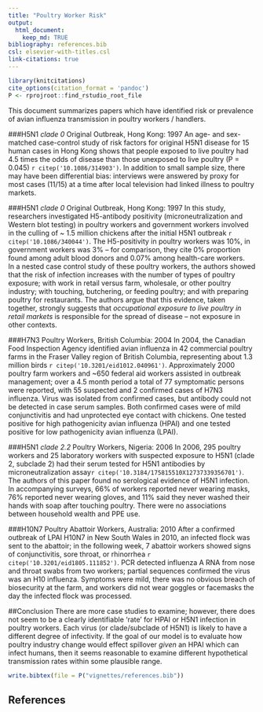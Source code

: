```yaml
---
title: "Poultry Worker Risk"
output:
  html_document:
    keep_md: TRUE
bibliography: references.bib
csl: elsevier-with-titles.csl
link-citations: true
---
```


```r
library(knitcitations)
cite_options(citation_format = 'pandoc')
P <- rprojroot::find_rstudio_root_file
```

This document summarizes papers which have identified risk or prevalence of avian influenza transmission in poultry workers / handlers. 

###H5N1 *clade 0* Original Outbreak, Hong Kong: 1997
An age- and sex-matched case-control study of risk factors for original H5N1 disease for 15 human cases in Hong Kong shows that people exposed to live poultry had 4.5 times the odds of disease than those unexposed to live poultry (P = 0.045) `r citep('10.1086/314903')`. In addition to small sample size, there may have been differential bias: interviews were answered by proxy for most cases (11/15) at a time after local television had linked illness to poultry markets. 

###H5N1 *clade 0* Original Outbreak, Hong Kong: 1997
In this study, researchers investigated H5-antibody positivity (microneutralization and Western blot testing) in poultry workers and government workers involved in the culling of ~ 1.5 million chickens after the initial H5N1 outbreak `r citep('10.1086/340044')`. The H5-positivity in poultry workers was 10%, in government workers was 3% -- for comparison, they cite 0% proportion found among adult blood donors and 0.07% among health-care workers.  
In a nested case control study of these poultry workers, the authors showed that the risk of infection increases with the number of types of poultry exposure; with work in retail versus farm, wholesale, or other poultry industry; with touching, butchering, or feeding poultry; and with preparing poultry for restaurants. The authors argue that this evidence, taken together, strongly suggests that *occupational exposure to live poultry in retail markets* is responsible for the spread of disease -- not exposure in other contexts.  

###H7N3 Poultry Workers, British Columbia: 2004
In 2004, the Canadian Food Inspection Agency identified avian influenza in 42 commercial poultry farms in the Fraser Valley region of British Columbia, representing about 1.3 million birds `r citep('10.3201/eid1012.040961')`. Approximately 2000 poultry farm workers and ~650 federal aid workers assisted in outbreak management; over a 4.5 month period a total of 77 symptomatic persons were reported, with 55 suspected and 2 confirmed cases of H7N3 influenza. Virus was isolated from confirmed cases, but antibody could not be detected in case serum samples. Both confirmed cases were of mild conjunctivitis and had unprotected eye contact with chickens. One tested positive for high pathogenicity avian influenza (HPAI) and one tested positive for low pathogenicity avian influenza (LPAI).

###H5N1 *clade 2.2* Poultry Workers, Nigeria: 2006
In 2006, 295 poultry workers and 25 laboratory workers with suspected exposure to H5N1 (clade 2, subclade 2) had their serum tested for H5N1 antibodies by microneutralization assay`r citep('10.3184/175815510X12737339356701')`. The authors of this paper found no serological evidence of H5N1 infection. In accompanying surveys, 66% of workers reported never wearing masks, 76% reported never wearing gloves, and 11% said they never washed their hands with soap after touching poultry. There were no associations between household wealth and PPE use.

###H10N7 Poultry Abattoir Workers, Australia: 2010
After a confirmed outbreak of LPAI H10N7 in New South Wales in 2010, an infected flock was sent to the abattoir; in the following week, 7 abattoir workers showed signs of conjunctivitis, sore throat, or rhinorrhea `r citep('10.3201/eid1805.111852')`. PCR detected influenza A RNA from nose and throat swabs from two workers; partial sequences confirmed the virus was an H10 influenza. Symptoms were mild, there was no obvious breach of biosecurity at the farm, and workers did not wear goggles or facemasks the day the infected flock was processed. 

##Conclusion
There are more case studies to examine; however, there does not seem to be a clearly identifiable 'rate' for HPAI or H5N1 infection in poultry workers. Each virus (or clade/subclade of H5N1) is likely to have a different degree of infectivity. If the goal of our model is to evaluate how poultry industry change would effect spillover *given* an HPAI which can infect humans, then it seems reasonable to examine different hypothetical transmission rates within some plausible range.   


```r
write.bibtex(file = P("vignettes/references.bib"))
```

## References

<div id="refs"></div>
